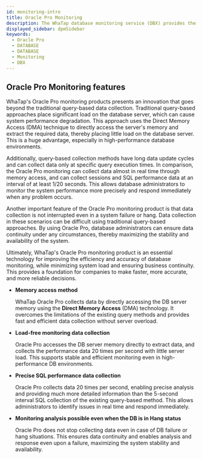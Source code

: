 ```yaml
---
id: monitoring-intro
title: Oracle Pro Monitoring
description: The WhaTap database monitoring service (DBX) provides the performance monitoring service by collecting data based on queries.
displayed_sidebar: dpmSidebar
keywords:
  - Oracle Pro
  - DATABASE
  - DATABASE
  - Monitoring
  - DBX
---
```



<Dbintroductiondesc />

<DBsupportNote />

## Oracle Pro Monitoring features

WhaTap's Oracle Pro monitoring products presents an innovation that goes beyond the traditional query-based data collection. Traditional query-based approaches place significant load on the database server, which can cause system performance degradation. This approach uses the Direct Memory Access (DMA) technique to directly access the server's memory and extract the required data, thereby placing little load on the database server. This is a huge advantage, especially in high-performance database environments.

Additionally, query-based collection methods have long data update cycles and can collect data only at specific query execution times. In comparison, the Oracle Pro monitoring can collect data almost in real time through memory access, and can collect sessions and SQL performance data at an interval of at least 1/20 seconds. This allows database administrators to monitor the system performance more precisely and respond immediately when any problem occurs.

Another important feature of the Oracle Pro monitoring product is that data collection is not interrupted even in a system failure or hang. Data collection in these scenarios can be difficult using traditional query-based approaches. By using Oracle Pro, database administrators can ensure data continuity under any circumstances, thereby maximizing the stability and availability of the system.

Ultimately, WhaTap's Oracle Pro monitoring product is an essential technology for improving the efficiency and accuracy of database monitoring, while minimizing system load and ensuring business continuity. This provides a foundation for companies to make faster, more accurate, and more reliable decisions.

- **Memory access method**

  WhaTap Oracle Pro collects data by directly accessing the DB server memory using the **Direct Memory Access** (DMA) technology. It overcomes the limitations of the existing query methods and provides fast and efficient data collection without server overload.

- **Load-free monitoring data collection**

  Oracle Pro accesses the DB server memory directly to extract data, and collects the performance data 20 times per second with little server load. This supports stable and efficient monitoring even in high-performance DB environments.

- **Precise SQL performance data collection**

  Oracle Pro collects data 20 times per second, enabling precise analysis and providing much more detailed information than the 5-second interval SQL collection of the existing query-based method. This allows administrators to identify issues in real time and respond immediately.

- **Monitoring analysis possible even when the DB is in Hang status**

  Oracle Pro does not stop collecting data even in case of DB failure or hang situations. This ensures data continuity and enables analysis and response even upon a failure, maximizing the system stability and availability.
